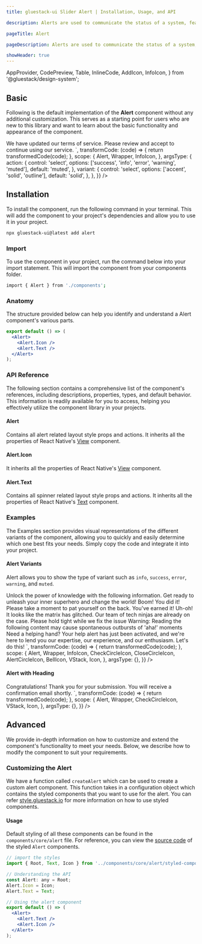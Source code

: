 ```yaml
---
title: gluestack-ui Slider Alert | Installation, Usage, and API

description: Alerts are used to communicate the status of a system, feature, or page. They indicate a specific state that may require attention from the user.

pageTitle: Alert

pageDescription: Alerts are used to communicate the status of a system, feature, or page. They indicate a specific state that may require attention from the user.

showHeader: true
---
```



<Meta title="components/Feedback/Alert" />

  AppProvider,
  CodePreview,
  Table,
  InlineCode,
  AddIcon,
  InfoIcon,
} from '@gluestack/design-system';


## Basic

Following is the default implementation of the **Alert** component without any additional customization. This serves as a starting point for users who are new to this library and want to learn about the basic functionality and appearance of the component.

<AppProvider>
  <CodePreview
    _rendererWrapper={{ px: '$2.5' }}
    showComponentRenderer={true}
    showArgsController={true}
    metaData={{
      code: `
        <Alert mx='$2.5'  {...props}>
          <Alert.Icon as={InfoIcon} mr="$3"  />
          <Alert.Text>
            We have updated our terms of service. Please review and accept to continue using our service.
          </Alert.Text>
        </Alert>
      `,
      transformCode: (code) => {
        return transformedCode(code);
      },
      scope: {
        Alert,
        Wrapper,
        InfoIcon,
      },
      argsType: {
        action: {
          control: 'select',
          options: ['success', 'info', 'error', 'warning', 'muted'],
          default: 'muted',
        },
        variant: {
          control: 'select',
          options: ['accent', 'solid', 'outline'],
          default: 'solid',
        },
      },
    }}
  />
</AppProvider>

## Installation

To install the component, run the following command in your terminal. This will add the component to your project's dependencies and allow you to use it in your project.

```bash
npx gluestack-ui@latest add alert
```

### Import

To use the component in your project, run the command below into your import statement. This will import the component from your components folder.

```bash
import { Alert } from './components';
```

### Anatomy

The structure provided below can help you identify and understand a Alert component's various parts.

```jsx
export default () => (
  <Alert>
    <Alert.Icon />
    <Alert.Text />
  </Alert>
);
```

### API Reference

The following section contains a comprehensive list of the component's references, including descriptions, properties, types, and default behavior. This information is readily available for you to access, helping you effectively utilize the component library in your projects.

#### Alert

Contains all alert related layout style props and actions. It inherits all the properties of React Native's [View](https://reactnative.dev/docs/pressable#props) component.

#### Alert.Icon

It inherits all the properties of React Native's [View](https://reactnative.dev/docs/view#props) component.

#### Alert.Text

Contains all spinner related layout style props and actions. It inherits all the properties of React Native's [Text](https://reactnative.dev/docs/text#props) component.

### Examples

The Examples section provides visual representations of the different variants of the component, allowing you to quickly and easily determine which one best fits your needs. Simply copy the code and integrate it into your project.

#### Alert Variants

Alert allows you to show the type of variant such as `info`, `success`, `error`, `warning`, and `muted`.

<AppProvider>
  <CodePreview
    _rendererWrapper={{ py: '$6' }}
    showComponentRenderer={true}
    showArgsController={false}
    metaData={{
      code: `
        <VStack space="md" w="80%" justifyContent="center" alignItems="center" px="$4">
          <Alert action="info">
            <Alert.Icon  as={InfoIcon}  mr="$3"/>
            <Alert.Text>
              Unlock the power of knowledge with the following information. Get
              ready to unleash your inner superhero and change the world!
            </Alert.Text>
          </Alert>
          <Alert action="success">
            <Alert.Icon  as={CheckCircleIcon} mr="$3" />
            <Alert.Text>
              Boom! You did it! Please take a moment to pat yourself on the back.
              You've earned it!
            </Alert.Text>
          </Alert>
          <Alert action="error">
            <Alert.Icon  as={CloseCircleIcon} mr="$3"/>
            <Alert.Text>
              Uh-oh! It looks like the matrix has glitched. Our team of tech
              ninjas are already on the case. Please hold tight while we fix the
              issue
            </Alert.Text>
          </Alert>
          <Alert action="warning">
            <Alert.Icon  as={AlertCircleIcon} mr="$3" />
            <Alert.Text>
              Warning: Reading the following content may cause spontaneous
              outbursts of 'aha!' moments
            </Alert.Text>
          </Alert>
          <Alert action="muted">
            <Alert.Icon  as={BellIcon} mr="$3" />
            <Alert.Text>
              Need a helping hand? Your help alert has just been activated, and
              we're here to lend you our expertise, our experience, and our
              enthusiasm. Let's do this!
            </Alert.Text>
          </Alert>
        </VStack>
       `,
      transformCode: (code) => {
        return transformedCode(code);
      },
      scope: {
        Alert,
        Wrapper,
        InfoIcon,
        CheckCircleIcon,
        CloseCircleIcon,
        AlertCircleIcon,
        BellIcon,
        VStack,
        Icon,
      },
      argsType: {},
    }}
  />
</AppProvider>

#### Alert with Heading

<AppProvider>
  <CodePreview
    showComponentRenderer={true}
    showArgsController={false}
    metaData={{
      code: `
        <Alert action='success' mx='$2.5' >
          <Alert.Icon as={CheckCircleIcon} minHeight='$6' minWidth='$6'  mr="$3" />
          <VStack maxWidth='90%' space='xs'>
            <Alert.Text fontWeight ='$bold' fontSize='$sm'>
              Congratulations!
            </Alert.Text>
            <Alert.Text lineHeight='$md'>
              Thank you for your submission. You will receive a confirmation email shortly.
            </Alert.Text>
          </VStack>
        </Alert>
      `,
      transformCode: (code) => {
        return transformedCode(code);
      },
      scope: {
        Alert,
        Wrapper,
        CheckCircleIcon,
        VStack,
        Icon,
      },
      argsType: {},
    }}
  />
</AppProvider>

## Advanced

We provide in-depth information on how to customize and extend the component's functionality to meet your needs. Below, we describe how to modify the component to suit your requirements.

### Customizing the Alert

We have a function called `createAlert` which can be used to create a custom alert component. This function takes in a configuration object which contains the styled components that you want to use for the alert. You can refer [style.gluestack.io](https://style.gluestack.io/) for more information on how to use styled components.

#### Usage

Default styling of all these components can be found in the `components/core/alert` file. For reference, you can view the [source code](https://github.com/gluestack/gluestack-ui/tree/patch/example/storybook/src/ui-components/Alert) of the styled `Alert` components.

```jsx
// import the styles
import { Root, Text, Icon } from '../components/core/alert/styled-components';

// Understanding the API
const Alert: any = Root;
Alert.Icon = Icon;
Alert.Text = Text;

// Using the alert component
export default () => (
  <Alert>
    <Alert.Text />
    <Alert.Icon />
  </Alert>
);
```
